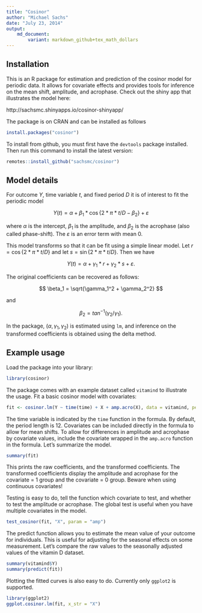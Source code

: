 ```yaml
---
title: "Cosinor"
author: "Michael Sachs"
date: "July 23, 2014"
output: 
    md_document:
        variant: markdown_github+tex_math_dollars
---
```



## Installation

This is an R package for estimation and prediction of the cosinor model for periodic data. It allows for covariate effects and provides tools for inference on the mean shift, amplitude, and acrophase. Check out the shiny app that illustrates the model here:

http://sachsmc.shinyapps.io/cosinor-shinyapp/

The package is on CRAN and can be installed as follows

```r
install.packages("cosinor")
```

To install from github, you must first have the `devtools` package installed. Then
run this command to install the latest version:

```r
remotes::install_github("sachsmc/cosinor")
```

## Model details

For outcome $Y$, time variable $t$, and fixed period $D$ it is of interest to fit the periodic model

$$
Y(t) = \alpha + \beta_1 * \cos\{2 * \pi * t / D - \beta_2\} + \varepsilon
$$

where $\alpha$ is the intercept, $\beta_1$ is the amplitude, and $\beta_2$ is the acrophase (also called phase-shift). The $\varepsilon$ is an error term with mean 0. 

This model transforms so that it can be fit using a simple linear model. Let $r = \cos\{2 * \pi * t / D\}$ and let $s = \sin\{2 * \pi * t / D\}$. Then we have 

$$
Y(t) = \alpha + \gamma_1 * r + \gamma_2 * s + \varepsilon.
$$

The original coefficients can be recovered as follows:

$$
\beta_1 = \sqrt{\gamma_1^2 + \gamma_2^2}
$$

and

$$
\beta_2 = tan^{-1}(\gamma_2 / \gamma_1).
$$

In the package, $(\alpha, \gamma_1, \gamma_2)$ is estimated using  `lm`, and inference on the transformed coefficients is obtained using the delta method. 


## Example usage

Load the package into your library:

```r
library(cosinor)
```

The package comes with an example dataset called `vitamind` to illustrate the usage. Fit a basic cosinor model with covariates:

```r
fit <- cosinor.lm(Y ~ time(time) + X + amp.acro(X), data = vitamind, period = 12)
```

The time variable is indicated by the `time` function in the formula. By default, the period length is 12. Covariates can be included directly in the formula to allow for mean shifts. To allow for differences in amplitude and acrophase by covariate values, include the covariate wrapped in the `amp.acro` function in the formula. Let's summarize the model.

```r
summary(fit)
```

This prints the raw coefficients, and the transformed coefficients. The transformed coefficients display the amplitude and acrophase for the covariate = 1 group and the covariate = 0 group. Beware when using continuous covariates!

Testing is easy to do, tell the function which covariate to test, and whether to test the amplitude or acrophase. The global test is useful when you have multiple covariates in the model.

```r
test_cosinor(fit, "X", param = "amp")
```

The predict function allows you to estimate the mean value of your outcome for individuals. This is useful for adjusting for the seasonal effects on some measurement. Let's compare the raw values to the seasonally adjusted values of the vitamin D dataset.

```r
summary(vitamind$Y)
summary(predict(fit))
```

Plotting the fitted curves is also easy to do. Currently only `ggplot2` is supported.

```r
library(ggplot2)
ggplot.cosinor.lm(fit, x_str = "X")
```

